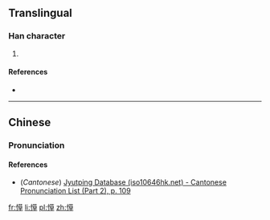 ==Translingual==

===Han character===
{{Han char|rn=61|rad=心|as=10|sn=13|four=|canj=心廿日十 (PTAJ)|ids=⿰[[忄]][[草]]}}

# {{defn|Han|sort=心10}}

====References====
* {{Han ref|kx=0396.440|dkj=11021|dj=0735.320|hdz=42326.050|uh=613A|ud=24890}}

----

==Chinese==
{{zh-forms}}

===Pronunciation===
{{zh-pron
|m=cǎo
|c=cou2
|mc=y
|oc=y
|ma=
|cat=
}}

====References====
* (''Cantonese'') [http://www.iso10646hk.net/jp/document/download.jsp Jyutping Database (iso10646hk.net) - Cantonese Pronunciation List (Part 2), p. 109]

[[fr:愺]]
[[li:愺]]
[[pl:愺]]
[[zh:愺]]